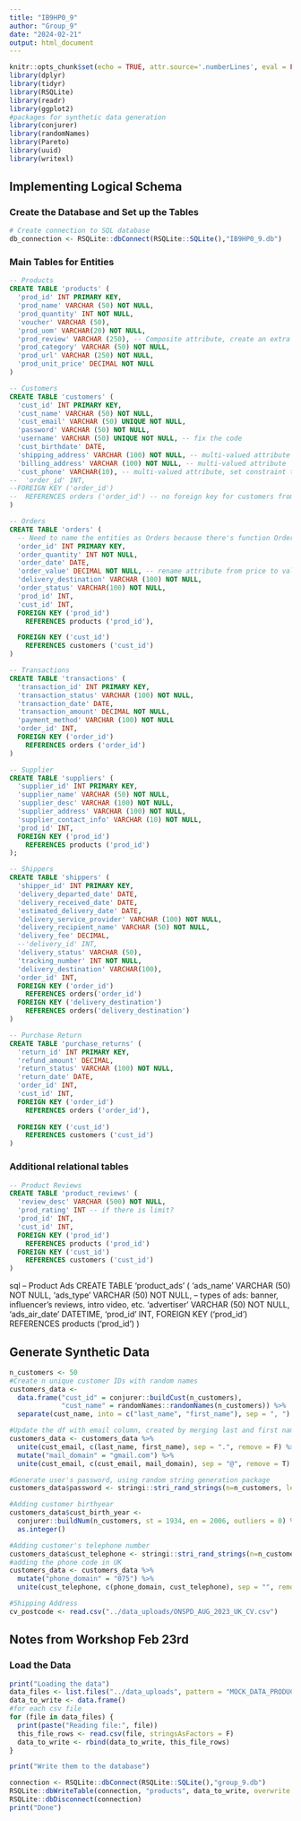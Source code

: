 ---
title: "IB9HP0_9"
author: "Group_9"
date: "2024-02-21"
output: html_document
---

```{r setup, include=FALSE}
knitr::opts_chunk$set(echo = TRUE, attr.source='.numberLines', eval = FALSE)
library(dplyr)
library(tidyr)
library(RSQLite)
library(readr)
library(ggplot2)
#packages for synthetic data generation
library(conjurer) 
library(randomNames)
library(Pareto)
library(uuid)
library(writexl)
```

## Implementing Logical Schema

### Create the Database and Set up the Tables

```{r connection-establishment}
# Create connection to SQL database
db_connection <- RSQLite::dbConnect(RSQLite::SQLite(),"IB9HP0_9.db")
```

### Main Tables for Entities
  
```{sql connection = db_connection}
-- Products
CREATE TABLE 'products' (
  'prod_id' INT PRIMARY KEY,
  'prod_name' VARCHAR (50) NOT NULL,
  'prod_quantity' INT NOT NULL,
  'voucher' VARCHAR (50),
  'prod_uom' VARCHAR(20) NOT NULL,
  'prod_review' VARCHAR (250), -- Composite attribute, create an extra table 'product_reviews'
  'prod_category' VARCHAR (50) NOT NULL,
  'prod_url' VARCHAR (250) NOT NULL,
  'prod_unit_price' DECIMAL NOT NULL
)
```


```{sql connection = db_connection}
-- Customers
CREATE TABLE 'customers' (
  'cust_id' INT PRIMARY KEY,
  'cust_name' VARCHAR (50) NOT NULL,
  'cust_email' VARCHAR (50) UNIQUE NOT NULL,
  'password' VARCHAR (50) NOT NULL,
  'username' VARCHAR (50) UNIQUE NOT NULL, -- fix the code
  'cust_birthdate' DATE,
  'shipping_address' VARCHAR (100) NOT NULL, -- multi-valued attribute
  'billing_address' VARCHAR (100) NOT NULL, -- multi-valued attribute
  'cust_phone' VARCHAR(10), -- multi-valued attribute, set constraint to 10 digits
--  'order_id' INT,
--FOREIGN KEY ('order_id')
--  REFERENCES orders ('order_id') -- no foreign key for customers from orders
)
```
```{sql connection = db_connection}
-- Orders
CREATE TABLE 'orders' ( 
  -- Need to name the entities as Orders because there's function Order in sql
  'order_id' INT PRIMARY KEY,
  'order_quantity' INT NOT NULL,
  'order_date' DATE,
  'order_value' DECIMAL NOT NULL, -- rename attribute from price to value
  'delivery_destination' VARCHAR (100) NOT NULL,
  'order_status' VARCHAR(100) NOT NULL,
  'prod_id' INT,
  'cust_id' INT,
  FOREIGN KEY ('prod_id')
    REFERENCES products ('prod_id'),

  FOREIGN KEY ('cust_id')
    REFERENCES customers ('cust_id')
)
```

```{sql connection = db_connection}
-- Transactions
CREATE TABLE 'transactions' (
  'transaction_id' INT PRIMARY KEY,
  'transaction_status' VARCHAR (100) NOT NULL,
  'transaction_date' DATE, 
  'transaction_amount' DECIMAL NOT NULL, 
  'payment_method' VARCHAR (100) NOT NULL
  'order_id' INT,
  FOREIGN KEY ('order_id')
    REFERENCES orders ('order_id')
)
```

```{sql connection = db_connection}
-- Supplier
CREATE TABLE 'suppliers' (
  'supplier_id' INT PRIMARY KEY,
  'supplier_name' VARCHAR (50) NOT NULL,
  'supplier_desc' VARCHAR (100) NOT NULL,
  'supplier_address' VARCHAR (100) NOT NULL,
  'supplier_contact_info' VARCHAR (10) NOT NULL,
  'prod_id' INT,
  FOREIGN KEY ('prod_id')
    REFERENCES products ('prod_id')
);
```

```{sql connection = db_connection}
-- Shippers
CREATE TABLE 'shippers' (
  'shipper_id' INT PRIMARY KEY,
  'delivery_departed_date' DATE,
  'delivery_received_date' DATE,
  'estimated_delivery_date' DATE,
  'delivery_service_provider' VARCHAR (100) NOT NULL,
  'delivery_recipient_name' VARCHAR (50) NOT NULL,
  'delivery_fee' DECIMAL,
  --'delivery_id' INT,
  'delivery_status' VARCHAR (50),
  'tracking_number' INT NOT NULL,
  'delivery_destination' VARCHAR(100),
  'order_id' INT,
  FOREIGN KEY ('order_id')
    REFERENCES orders('order_id')
  FOREIGN KEY ('delivery_destination')
    REFERENCES orders('delivery_destination')
)
```

```{sql connection = db_connection}
-- Purchase Return
CREATE TABLE 'purchase_returns' (
  'return_id' INT PRIMARY KEY,
  'refund_amount' DECIMAL,
  'return_status' VARCHAR (100) NOT NULL,
  'return_date' DATE,
  'order_id' INT,
  'cust_id' INT,
  FOREIGN KEY ('order_id')
    REFERENCES orders ('order_id'),
  
  FOREIGN KEY ('cust_id')
    REFERENCES customers ('cust_id')
)
```

### Additional relational tables

```{sql connection = db_connection}
-- Product Reviews
CREATE TABLE 'product_reviews' (
  'review_desc' VARCHAR (500) NOT NULL,
  'prod_rating' INT -- if there is limit?
  'prod_id' INT,
  'cust_id' INT,
  FOREIGN KEY ('prod_id') 
    REFERENCES products ('prod_id')
  FOREIGN KEY ('cust_id') 
    REFERENCES customers ('cust_id')
)
```

{sql connection = db_connection}
-- Product Ads 
CREATE TABLE 'product_ads' (
  'ads_name' VARCHAR (50) NOT NULL,
  'ads_type' VARCHAR (50) NOT NULL, -- types of ads: banner, influencer's reviews, intro video, etc.
  'advertiser' VARCHAR (50) NOT NULL,
  'ads_air_date' DATETIME,
  'prod_id' INT,
  FOREIGN KEY ('prod_id') REFERENCES products ('prod_id')
)

## Generate Synthetic Data

```{r data-gen-customer}
n_customers <- 50
#Create n unique customer IDs with random names
customers_data <- 
  data.frame("cust_id" = conjurer::buildCust(n_customers),
             "cust_name" = randomNames::randomNames(n_customers)) %>% 
  separate(cust_name, into = c("last_name", "first_name"), sep = ", ")

#Update the df with email column, created by merging last and first name of the customer, with the email domain @gmail.com
customers_data <- customers_data %>% 
  unite(cust_email, c(last_name, first_name), sep = ".", remove = F) %>%
  mutate("mail_domain" = "gmail.com") %>% 
  unite(cust_email, c(cust_email, mail_domain), sep = "@", remove = T)

#Generate user's password, using random string generation package
customers_data$password <- stringi::stri_rand_strings(n=n_customers, length=8, pattern="[A-Za-z0-9]") 

#Adding customer birthyear
customers_data$cust_birth_year <- 
  conjurer::buildNum(n_customers, st = 1934, en = 2006, outliers = 0) %>% 
  as.integer()

#Adding customer's telephone number
customers_data$cust_telephone <- stringi::stri_rand_strings(n=n_customers, length=7, pattern="[0-9]") #create unique random strings of 7 digits
#adding the phone code in UK
customers_data <- customers_data %>%
  mutate("phone_domain" = "075") %>% 
  unite(cust_telephone, c(phone_domain, cust_telephone), sep = "", remove = T)

#Shipping Address
cv_postcode <- read.csv("../data_uploads/ONSPD_AUG_2023_UK_CV.csv")

```


## Notes from Workshop Feb 23rd

### Load the Data

```{r}
print("Loading the data")
data_files <- list.files("../data_uploads", pattern = "MOCK_DATA_PRODUCTS", full.names = T)
data_to_write <- data.frame()
#for each csv file
for (file in data_files) {
  print(paste("Reading file:", file))
  this_file_rows <- read.csv(file, stringsAsFactors = F)
  data_to_write <- rbind(data_to_write, this_file_rows)
}

print("Write them to the database")

connection <- RSQLite::dbConnect(RSQLite::SQLite(),"group_9.db")
RSQLite::dbWriteTable(connection, "products", data_to_write, overwrite = T)
RSQLite::dbDisconnect(connection)
print("Done")
```


